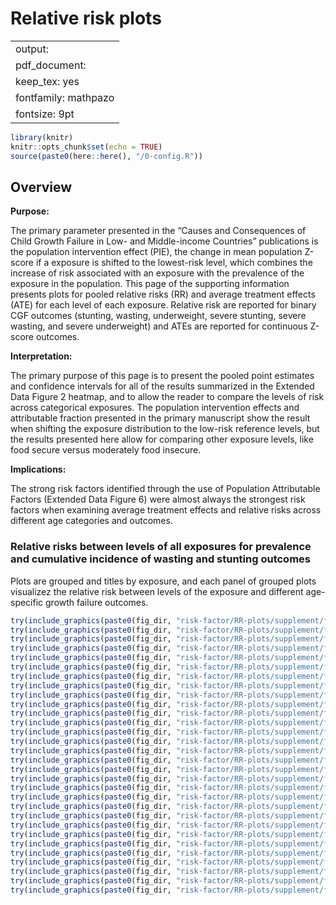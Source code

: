 # Relative risk plots {#RR}

---
output:
  pdf_document:
    keep_tex: yes
fontfamily: mathpazo
fontsize: 9pt
---

\raggedright


```r
library(knitr)
knitr::opts_chunk$set(echo = TRUE)
source(paste0(here::here(), "/0-config.R"))
```


## Overview

__Purpose: __

The primary parameter presented in the “Causes and Consequences of Child Growth Failure in Low- and Middle-income Countries” publications is the population intervention effect (PIE), the change in mean population Z-score if a exposure is shifted to the lowest-risk level, which combines the increase of risk associated with an exposure with the prevalence of the exposure in the population. This page of the supporting information presents plots for pooled relative risks (RR) and average treatment effects (ATE) for each level of each exposure. Relative risk are reported for binary CGF outcomes (stunting, wasting, underweight, severe stunting, severe wasting, and severe underweight) and ATEs are reported for continuous Z-score outcomes.

__Interpretation: __

The primary purpose of this page is to present the pooled point estimates and confidence intervals for all of the results summarized in the Extended Data Figure 2 heatmap, and to allow the reader to compare the levels of risk across categorical exposures. The population intervention effects and attributable fraction presented in the primary manuscript show the result when shifting the exposure distribution to the low-risk reference levels, but the results presented here allow for comparing other exposure levels, like food secure versus moderately food insecure.

__Implications: __

The strong risk factors identified through the use of Population Attributable Factors (Extended Data Figure 6) were almost always the strongest risk factors when examining average treatment effects and relative risks across different age categories and outcomes.

<!-- <<<<<<< HEAD:08-relative-risk.Rmd -->
<!-- - Add ATE plots -->
<!-- - Debug plots -->
<!-- ======= -->
<!-- >>>>>>> 46a38e4142817e1f52434dd63b29c36ab486c289:01-relative-risk.Rmd -->


### Relative risks between levels of all exposures for prevalence and cumulative incidence of wasting and stunting outcomes

Plots are grouped and titles by exposure, and each panel of grouped plots visualizez the relative risk between levels of the exposure and different age-specific growth failure outcomes. 

```r
try(include_graphics(paste0(fig_dir, "risk-factor/RR-plots/supplement/fig-RR-sex.png")))
try(include_graphics(paste0(fig_dir, "risk-factor/RR-plots/supplement/fig-RR-birthlen.png")))
try(include_graphics(paste0(fig_dir, "risk-factor/RR-plots/supplement/fig-RR-birthwt.png")))
try(include_graphics(paste0(fig_dir, "risk-factor/RR-plots/supplement/fig-RR-cleanck.png")))
try(include_graphics(paste0(fig_dir, "risk-factor/RR-plots/supplement/fig-RR-earlybf.png")))
try(include_graphics(paste0(fig_dir, "risk-factor/RR-plots/supplement/fig-RR-fage.png")))
try(include_graphics(paste0(fig_dir, "risk-factor/RR-plots/supplement/fig-RR-feducyrs.png")))
try(include_graphics(paste0(fig_dir, "risk-factor/RR-plots/supplement/fig-RR-fhtcm.png")))
try(include_graphics(paste0(fig_dir, "risk-factor/RR-plots/supplement/fig-RR-gagebrth.png")))
try(include_graphics(paste0(fig_dir, "risk-factor/RR-plots/supplement/fig-RR-hdlvry.png")))
try(include_graphics(paste0(fig_dir, "risk-factor/RR-plots/supplement/fig-RR-hfoodsec.png")))
try(include_graphics(paste0(fig_dir, "risk-factor/RR-plots/supplement/fig-RR-hhwealth_quart.png")))
try(include_graphics(paste0(fig_dir, "risk-factor/RR-plots/supplement/fig-RR-impfloor.png")))
try(include_graphics(paste0(fig_dir, "risk-factor/RR-plots/supplement/fig-RR-impsan.png")))
try(include_graphics(paste0(fig_dir, "risk-factor/RR-plots/supplement/fig-RR-mage.png")))
try(include_graphics(paste0(fig_dir, "risk-factor/RR-plots/supplement/fig-RR-mbmi.png")))
try(include_graphics(paste0(fig_dir, "risk-factor/RR-plots/supplement/fig-RR-meducyrs.png")))
try(include_graphics(paste0(fig_dir, "risk-factor/RR-plots/supplement/fig-RR-mhtcm.png")))
try(include_graphics(paste0(fig_dir, "risk-factor/RR-plots/supplement/fig-RR-mwtkg.png")))
try(include_graphics(paste0(fig_dir, "risk-factor/RR-plots/supplement/fig-RR-nchldlt5.png")))
try(include_graphics(paste0(fig_dir, "risk-factor/RR-plots/supplement/fig-RR-nhh.png")))
try(include_graphics(paste0(fig_dir, "risk-factor/RR-plots/supplement/fig-RR-nrooms.png")))
try(include_graphics(paste0(fig_dir, "risk-factor/RR-plots/supplement/fig-RR-parity.png")))
try(include_graphics(paste0(fig_dir, "risk-factor/RR-plots/supplement/fig-RR-perdiar6.png")))
try(include_graphics(paste0(fig_dir, "risk-factor/RR-plots/supplement/fig-RR-perdiar24.png")))
try(include_graphics(paste0(fig_dir, "risk-factor/RR-plots/supplement/fig-RR-predexfd6.png")))
try(include_graphics(paste0(fig_dir, "risk-factor/RR-plots/supplement/fig-RR-rain_quartile.png")))
try(include_graphics(paste0(fig_dir, "risk-factor/RR-plots/supplement/fig-RR-safeh20.png")))
try(include_graphics(paste0(fig_dir, "risk-factor/RR-plots/supplement/fig-RR-single.png")))
try(include_graphics(paste0(fig_dir, "risk-factor/RR-plots/supplement/fig-RR-vagbrth.png")))
```
